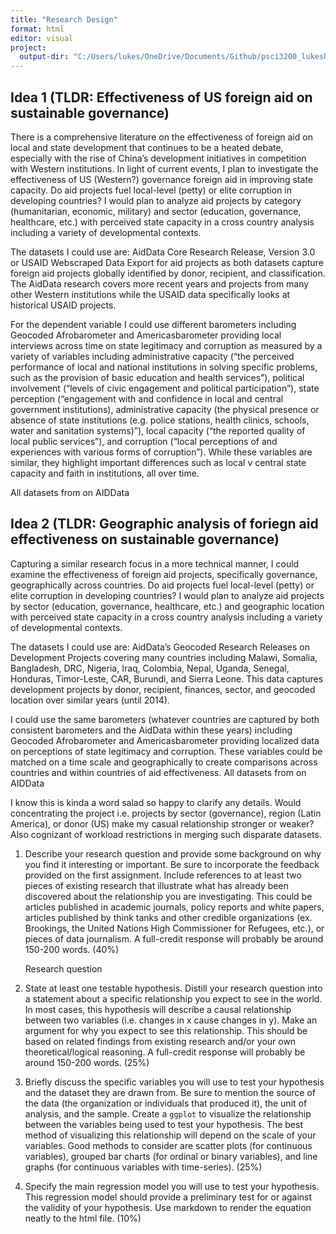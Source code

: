 ```yaml
---
title: "Research Design"
format: html
editor: visual
project:
  output-dir: "C:/Users/lukes/OneDrive/Documents/Github/psci3200_lukesheppard"
---
```


## Idea 1 (TLDR: Effectiveness of US foreign aid on sustainable governance)

There is a comprehensive literature on the effectiveness of foreign aid on local and state development that continues to be a heated debate, especially with the rise of China's development initiatives in competition with Western institutions. In light of current events, I plan to investigate the effectiveness of US (Western?) governance foreign aid in improving state capacity. Do aid projects fuel local-level (petty) or elite corruption in developing countries? I would plan to analyze aid projects by category (humanitarian, economic, military) and sector (education, governance, healthcare, etc.) with perceived state capacity in a cross country analysis including a variety of developmental contexts.

The datasets I could use are: AidData Core Research Release, Version 3.0 or USAID Webscraped Data Export for aid projects as both datasets capture foreign aid projects globally identified by donor, recipient, and classification. The AidData research covers more recent years and projects from many other Western institutions while the USAID data specifically looks at historical USAID projects.

For the dependent variable I could use different barometers including Geocoded Afrobarometer and Americasbarometer providing local interviews across time on state legitimacy and corruption as measured by a variety of variables including administrative capacity ("the perceived performance of local and national institutions in solving specific problems, such as the provision of basic education and health services"), political involvement ("levels of civic engagement and political participation"), state perception ("engagement with and confidence in local and central government institutions), administrative capacity (the physical presence or absence of state institutions (e.g. police stations, health clinics, schools, water and sanitation systems)"), local capacity ("the reported quality of local public services"), and corruption ("local perceptions of and experiences with various forms of corruption"). While these variables are similar, they highlight important differences such as local v central state capacity and faith in institutions, all over time.

All datasets from on AIDData

## Idea 2 (TLDR: Geographic analysis of foriegn aid effectiveness on sustainable governance)

Capturing a similar research focus in a more technical manner, I could examine the effectiveness of foreign aid projects, specifically governance, geographically across countries. Do aid projects fuel local-level (petty) or elite corruption in developing countries? I would plan to analyze aid projects by sector (education, governance, healthcare, etc.) and geographic location with perceived state capacity in a cross country analysis including a variety of developmental contexts.

The datasets I could use are: AidData's Geocoded Research Releases on Development Projects covering many countries including Malawi, Somalia, Bangladesh, DRC, Nigeria, Iraq, Colombia, Nepal, Uganda, Senegal, Honduras, Timor-Leste, CAR, Burundi, and Sierra Leone. This data captures development projects by donor, recipient, finances, sector, and geocoded location over similar years (until 2014).

I could use the same barometers (whatever countries are captured by both consistent barometers and the AidData within these years) including Geocoded Afrobarometer and Americasbarometer providing localized data on perceptions of state legitimacy and corruption. These variables could be matched on a time scale and geographically to create comparisons across countries and within countries of aid effectiveness. All datasets from on AIDData

I know this is kinda a word salad so happy to clarify any details. Would concentrating the project i.e. projects by sector (governance), region (Latin America), or donor (US) make my casual relationship stronger or weaker? Also cognizant of workload restrictions in merging such disparate datasets.

1.  Describe your research question and provide some background on why you find it interesting or important. Be sure to incorporate the feedback provided on the first assignment. Include references to at least two pieces of existing research that illustrate what has already been discovered about the relationship you are investigating. This could be articles published in academic journals, policy reports and white papers, articles published by think tanks and other credible organizations (ex. Brookings, the United Nations High Commissioner for Refugees, etc.), or pieces of data journalism. A full-credit response will probably be around 150-200 words. (40%)

    Research question

2.  State at least one testable hypothesis. Distill your research question into a statement about a specific relationship you expect to see in the world. In most cases, this hypothesis will describe a causal relationship between two variables (i.e. changes in x cause changes in y). Make an argument for why you expect to see this relationship. This should be based on related findings from existing research and/or your own theoretical/logical reasoning. A full-credit response will probably be around 150-200 words. (25%)

3.  Briefly discuss the specific variables you will use to test your hypothesis and the dataset they are drawn from. Be sure to mention the source of the data (the organization or individuals that produced it), the unit of analysis, and the sample. Create a `ggplot` to visualize the relationship between the variables being used to test your hypothesis. The best method of visualizing this relationship will depend on the scale of your variables. Good methods to consider are scatter plots (for continuous variables), grouped bar charts (for ordinal or binary variables), and line graphs (for continuous variables with time-series). (25%)

4.  Specify the main regression model you will use to test your hypothesis. This regression model should provide a preliminary test for or against the validity of your hypothesis. Use markdown to render the equation neatly to the html file. (10%)

